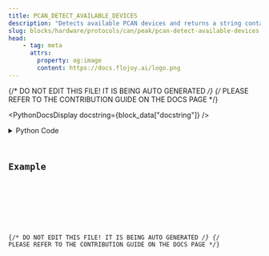 ```yaml
---
title: PCAN_DETECT_AVAILABLE_DEVICES
description: "Detects available PCAN devices and returns a string containing the device name and the channel number."
slug: blocks/hardware/protocols/can/peak/pcan-detect-available-devices
head:
    - tag: meta
      attrs:
        property: og:image
        content: https://docs.flojoy.ai/logo.png
---
```


{/* DO NOT EDIT THIS FILE! IT IS BEING AUTO GENERATED */}
{/* PLEASE REFER TO THE CONTRIBUTION GUIDE ON THE DOCS PAGE */}


<PythonDocsDisplay docstring={block_data["docstring"]} />
<details>
<summary>Python Code</summary>



<Code code={pythonCode} lang="py" wrap theme="dracula" />

[Find this Flojoy Block on GitHub](https://github.com/flojoy-ai/blocks/blob/main/blocks/HARDWARE/PROTOCOLS/CAN/PEAK/PCAN_DETECT_AVAILABLE_DEVICES/PCAN_DETECT_AVAILABLE_DEVICES.py)

</details>

## Example


<GetHelpWidget />


<AppDisplay app={app} blockName="PCAN_DETECT_AVAILABLE_DEVICES" client:visible />


<Example />

{/* DO NOT EDIT THIS FILE! IT IS BEING AUTO GENERATED */}
{/* PLEASE REFER TO THE CONTRIBUTION GUIDE ON THE DOCS PAGE */}
